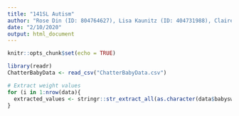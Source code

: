 ```yaml
---
title: "141SL Autism"
author: "Rose Din (ID: 804764627), Lisa Kaunitz (ID: 404731988), Claire Markey (ID: 104789928), Allison Ocelo (ID: 404799327), Cristina Sanchez (ID: 805119924), and Kayla Schroeder (ID: 804729436) - Section 1A"
date: "2/10/2020"
output: html_document
---
```


```r
knitr::opts_chunk$set(echo = TRUE)
```

```r
library(readr)
ChatterBabyData <- read_csv("ChatterBabyData.csv")
```

```r
# Extract weight values
for (i in 1:nrow(data){
  extracted_values <- stringr::str_extract_all(as.character(data$babysweightlbs[i]),"[[:digit:]]+")
}
```

